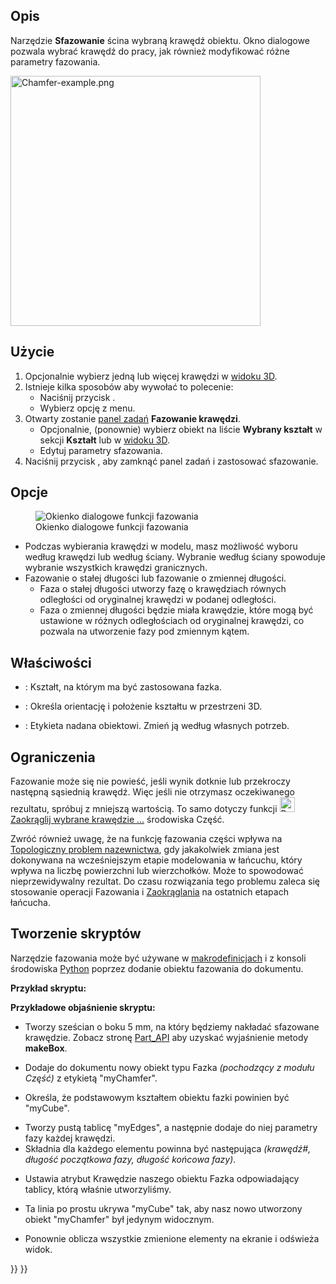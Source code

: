 <languages/>

{{Docnav/pl
|[[Part_Fillet/pl|Zaokrąglenie]]
|[[Part_MakeFace/pl|Utwórz ścianę z linii łamanych]]
|[[Part_Workbench/pl|środowisko pracy Część]]
|IconL=Part_Fillet.svg
|IconR=Part_MakeFace.svg
|IconC=Workbench_Part.svg
}}

{{GuiCommand/pl
|Name=Part Chamfer
|Name/pl=Część: Sfazowanie
|MenuLocation=Część → Sfazowanie ...
|Workbenches=[[Part_Workbench/pl|Część]]
|SeeAlso=[[Part_Fillet/pl|Zaokrąglenie]]
}}

<span id="Description"></span>
==Opis==

Narzędzie '''Sfazowanie''' ścina wybraną krawędź obiektu. Okno dialogowe pozwala wybrać krawędź do pracy, jak również modyfikować różne parametry fazowania.

[[Image:Chamfer-example.png|400px]]
{{Caption|Płytka ze sfazowanymi narożnikami}}

<span id="Usage"></span>
==Użycie== 

# Opcjonalnie wybierz jedną lub więcej krawędzi w [[3D_view/pl|widoku 3D]].
# Istnieje kilka sposobów aby wywołać to polecenie:
#* Naciśnij przycisk {{Button|[[Image:Part_Chamfer.svg|16px]] Sfazowanie...}}.
#* Wybierz opcję {{MenuCommand|Część → [[Image:Part_Chamfer.svg|16px]] Sfazowanie...}} z menu.
# Otwarty zostanie [[Task_panel/pl|panel zadań]] '''Fazowanie krawędzi'''.
#* Opcjonalnie, (ponownie) wybierz obiekt na liście '''Wybrany kształt''' w sekcji '''Kształt''' lub w [[3D_view/pl|widoku 3D]]. 
#* Edytuj parametry sfazowania.
# Naciśnij przycisk {{Button|OK}}, aby zamknąć panel zadań i zastosować sfazowanie.

<span id="Options"></span>
==Opcje==

[[Image:Dialog-chamfer.png|Okienko dialogowe funkcji fazowania]]
* Podczas wybierania krawędzi w modelu, masz możliwość wyboru według krawędzi lub według ściany. Wybranie według ściany spowoduje wybranie wszystkich krawędzi granicznych.
* Fazowanie o stałej długości lub fazowanie o zmiennej długości.
** Faza o stałej długości utworzy fazę o krawędziach równych odległości od oryginalnej krawędzi w podanej odległości.
** Faza o zmiennej długości będzie miała krawędzie, które mogą być ustawione w różnych odległościach od oryginalnej krawędzi, co pozwala na utworzenie fazy pod zmiennym kątem.

<span id="Properties"></span>
==Właściwości==

{{Properties_Title|Podstawowe}}

*{{PropertyData|Podstawowe}}: Kształt, na którym ma być zastosowana fazka.
*{{PropertyData|Umiejscowienie}}: Określa orientację i położenie kształtu w przestrzeni 3D.
*{{PropertyData|Etykieta}}: Etykieta nadana obiektowi. Zmień ją według własnych potrzeb.
{{clear}}

<span id="Limitations"></span>
==Ograniczenia==

Fazowanie może się nie powieść, jeśli wynik dotknie lub przekroczy następną sąsiednią krawędź. Więc jeśli nie otrzymasz oczekiwanego rezultatu, spróbuj z mniejszą wartością. To samo dotyczy funkcji [[Image:Part_Fillet.svg|24px]] [[Part_Fillet/pl|Zaokrąglij wybrane krawędzie ...]] środowiska Część.

Zwróć również uwagę, że na funkcję fazowania części wpływa na [[Topological_naming_problem/pl|Topologiczny problem nazewnictwa]], gdy jakakolwiek zmiana jest dokonywana na wcześniejszym etapie modelowania w łańcuchu, który wpływa na liczbę powierzchni lub wierzchołków. Może to spowodować nieprzewidywalny rezultat. Do czasu rozwiązania tego problemu zaleca się stosowanie operacji Fazowania i [[Part_Fillet/pl|Zaokrąglania]] na ostatnich etapach łańcucha.

<span id="Scripting"></span>
==Tworzenie skryptów==

Narzędzie fazowania może być używane w [[Macros/pl|makrodefinicjach]] i z konsoli środowiska [[Python/pl|Python]] poprzez dodanie obiektu fazowania do dokumentu.

'''Przykład skryptu:'''

{{Code|code=
import Part
cube = FreeCAD.ActiveDocument.addObject("Part::Feature", "myCube")
cube.Shape = Part.makeBox(5, 5, 5)
chmfr = FreeCAD.ActiveDocument.addObject("Part::Chamfer", "myChamfer")
chmfr.Base = FreeCAD.ActiveDocument.myCube
myEdges = []
myEdges.append((1, 1.5, 1.25)) # (edge number, chamfer start length, chamfer end length)
myEdges.append((2, 1.5, 1.25))
myEdges.append((3, 1.5, 1.25))
myEdges.append((4, 1.5, 1.25))
myEdges.append((5, 1.5, 1.25))
myEdges.append((6, 1.5, 1.25))
myEdges.append((7, 1.5, 1.25))
myEdges.append((8, 1.5, 1.25))
myEdges.append((9, 1.5, 1.25))
myEdges.append((10, 1.5, 1.25))
myEdges.append((11, 1.5, 1.25))
myEdges.append((12, 1.5, 1.25))
chmfr.Edges = myEdges
FreeCADGui.ActiveDocument.myCube.Visibility = False
FreeCAD.ActiveDocument.recompute()
}}

'''Przykładowe objaśnienie skryptu:'''

{{Code|code=
import Part
cube = FreeCAD.ActiveDocument.addObject("Part::Feature", "myCube")
cube.Shape = Part.makeBox(5, 5, 5)
}}

*Tworzy sześcian o boku 5 mm, na który będziemy nakładać sfazowane krawędzie. Zobacz stronę [[Part_API/pl|Part_API]] aby uzyskać wyjaśnienie metody '''makeBox'''.

{{Code|code=
chmfr = FreeCAD.ActiveDocument.addObject("Part::Chamfer", "myChamfer")
}}

*Dodaje do dokumentu nowy obiekt typu Fazka ''(pochodzący z modułu Część)'' z etykietą "myChamfer".

{{Code|code=
chmfr.Base = FreeCAD.ActiveDocument.myCube
}}

*Określa, że podstawowym kształtem obiektu fazki powinien być "myCube".

{{Code|code=
myEdges = []
myEdges.append((1, 1.5, 1.25)) # (edge number, chamfer start length, chamfer end length)
myEdges.append((2, 1.5, 1.25))
myEdges.append((3, 1.5, 1.25))
myEdges.append((4, 1.5, 1.25))
myEdges.append((5, 1.5, 1.25))
myEdges.append((6, 1.5, 1.25))
myEdges.append((7, 1.5, 1.25))
myEdges.append((8, 1.5, 1.25))
myEdges.append((9, 1.5, 1.25))
myEdges.append((10, 1.5, 1.25))
myEdges.append((11, 1.5, 1.25))
myEdges.append((12, 1.5, 1.25))
}}

*Tworzy pustą tablicę "myEdges", a następnie dodaje do niej parametry fazy każdej krawędzi.
*Składnia dla każdego elementu powinna być następująca ''(krawędź#, długość początkowa fazy, długość końcowa fazy)''.

{{Code|code=
chmfr.Edges = myEdges
}}
*Ustawia atrybut Krawędzie naszego obiektu Fazka odpowiadający tablicy, którą właśnie utworzyliśmy.

{{Code|code=
FreeCADGui.ActiveDocument.myCube.Visibility = False
}}

*Ta linia po prostu ukrywa "myCube" tak, aby nasz nowo utworzony obiekt "myChamfer" był jedynym widocznym.

{{Code|code=
FreeCAD.ActiveDocument.recompute()
}}

*Ponownie oblicza wszystkie zmienione elementy na ekranie i odświeża widok.


{{Docnav/pl
|[[Part_Fillet/pl|Zaokrąglenie]]
|[[Part_MakeFace/pl|Utwórz ścianę z linii łamanych]]
|[[Part_Workbench/pl|środowisko pracy Część]]
|IconL=Part_Fillet.svg
|IconR=Part_MakeFace.svg
|IconC=Workbench_Part.svg
}}

{{Part Tools navi{{#translation:}}}}
{{Userdocnavi{{#translation:}}}}